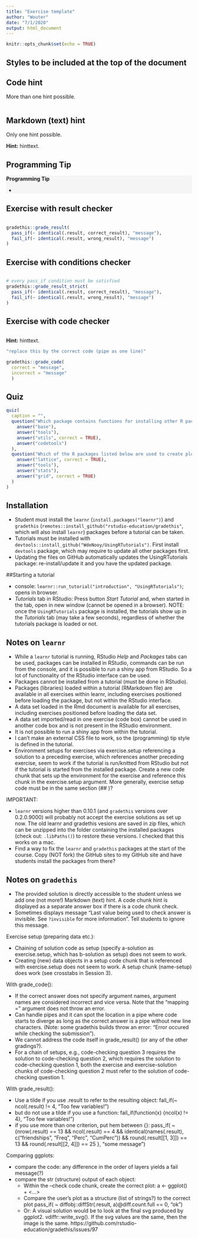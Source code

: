 ```yaml
---
title: "Exercise template"
author: "Wouter"
date: "7/1/2020"
output: html_document
---
```


```r
knitr::opts_chunk$set(echo = TRUE)
```

## Styles to be included at the top of the document
<!-- Define programming tip style -->
<style>
.tip {
  background-color: #f5f5f5;
}
</style>

<!-- Define question style -->
<style>
.question {
  color: #5A9DDB;
}
</style>


## Code hint

More than one hint possible.

```r

```

## Markdown (text) hint

Only one hint possible.

<div id="exerciselabel-hint">
__Hint:__ hinttext.
</div>

## Programming Tip

<div class="tip" >
__Programming Tip__

- 
</div>

## Exercise with result checker

<div class="question" >
</div>

```r

```

```r
gradethis::grade_result(
  pass_if(~ identical(.result, correct_result), "message"),
  fail_if(~ identical(.result, wrong_result), "message")
)
```

## Exercise with conditions checker

<div class="question" >
</div>

```r

```

```r
# every pass_if condition must be satisfied
gradethis::grade_result_strict(
  pass_if(~ identical(.result, correct_result), "message"),
  fail_if(~ identical(.result, wrong_result), "message")
)
```

## Exercise with code checker

<div class="question">
</div>

```r

```

<!-- To hide the solution, use a textual hint. -->
<div id="exerciselabel-hint">
__Hint:__ hinttext.
</div>

```r
"replace this by the correct code (pipe as one line)"
```

```r
gradethis::grade_code(
  correct = "message", 
  incorrect = "message"
  )
```

## Quiz

```r
quiz(
  caption = "",
  question("Which package contains functions for installing other R packages?",
    answer("base"),
    answer("tools"),
    answer("utils", correct = TRUE),
    answer("codetools")
  ),
  question("Which of the R packages listed below are used to create plots?",
    answer("lattice", correct = TRUE),
    answer("tools"),
    answer("stats"),
    answer("grid", correct = TRUE)
  )
)
```

## Installation

- Student must install the `learnr` (`install.packages("learnr")`) and `gradethis` (`remotes::install_github("rstudio-education/gradethis"`, which will also install `learnr`) packages before a tutorial can be taken.
- Tutorials must be installed with `devtools::install_github("WdeNooy/UsingRTutorials")`. First install `devtools` package, which may require to update all other packages first.
- Updating the files on GitHub automatically updates the UsingRTutorials package: re-install/update it and you have the updated package.

##Starting a tutorial

- console: `learnr::run_tutorial("introduction", "UsingRTutorials")`; opens in browser.
- _Tutorials_ tab in RStudio: Press button _Start Tutorial_ and, when started in the tab, open in new window (cannot be opened in a browser). NOTE: once the `UsingRTutorials` package is installed, the tutorials show up in the _Tutorials_ tab (may take a few seconds), regardless of whether the tutorials package is loaded or not.

## Notes on `learnr`

- While a `learnr` tutorial is running, RStudio _Help_ and _Packages_ tabs can be used, packages can be installed in RStudio, commands can be run from the console, and it is possible to run a shiny app from RStudio. So a lot of functionality of the RStudio interface can be used. 
-	Packages cannot be installed from a tutorial (must be done in RStudio). 
-	Packages (libraries) loaded within a tutorial (RMarkdown file) are available in all exercises within learnr, including exercises positioned before loading the package, but not within the RStudio interface. 
-	A data set loaded in the Rmd document is available for all exercises, including exercises positioned before loading the data set.
-	A data set imported/read in one exercise (code box) cannot be used in another code box and is not present in the RStudio environment.
- It is not possible to run a shiny app from within the tutorial.
-	I can’t make an external CSS file to work, so the (programming) tip style is defined in the tutorial.
- Environment setups for exercises via exercise.setup referencing a solution to a preceding exercise, which references another preceding exercise, seem to work if the tutorial is run/knitted from RStudio but not if the tutorial is started from the installed package. Create a new code chunk that sets up the environment for the exercise and reference this chunk in the exercise.setup argument. More generally, exercise setup code must be in the same section (## )? 

IMPORTANT:

- `learnr` versions higher than 0.10.1 (and `gradethis` versions over 0.2.0.9000) will probably not accept the exercise solutions as set up now. The old learnr and gradethis vesions are saved in zip files, which can be unzipped into the folder containing the installed packages (check out: `.libPaths()`) to restore these versions. I checked that this works on a mac.
- Find a way to fix the `learnr` and `gradethis` packages at the start of the course. Copy (NOT fork) the GitHub sites to my GitHub site and have students install the packages from there?

## Notes on `gradethis`

-	The provided solution is directly accessible to the student unless we add one (not more!) Markdown (text) hint. A code chunk hint is displayed as a separate answer box if there is a code chunk check.
-	Sometimes displays message “Last value being used to check answer is invisible. See `?invisible` for more information”. Tell students to ignore this message.

Exercise setup (preparing data etc.):

- Chaining of solution code as setup (specify a-solution as exercise.setup, which has b-solution as setup) does not seem to work.
- Creating (new) data objects in a setup code chunk that is referenced with exercise.setup does not seem to work. A setup chunk (name-setup) does work (see crosstabs in Session 3).

With grade_code(): 

-	If the correct answer does not specify argument names, argument names are considered incorrect and vice versa. Note that the “mapping =” argument does not throw an error.
- Can handle pipes and it can spot the location in a pipe where code starts to diverge as long as the correct answer is a pipe without new line characters. (Note: some gradethis builds throw an error: “Error occured while checking the submission”).
-	We cannot address the code itself in grade_result() (or any of the other gradings?).
- For a chain of setups, e.g., code-checking question 3 requires the solution to code-checking question 2, which requires the solution to code-checking question 1, both the exercise and exercise-solution chunks of code-checking question 2 must refer to the solution of code-checking question 1.
	  
With grade_result(): 

- Use a tilde if you use .result to refer to the resulting object:
    fail_if(~ ncol(.result) != 4, "Too few variables!”)
- but do not use a tilde if you use a function:
    fail_if(function(x) {ncol(x) != 4}, "Too few variables!”)
-	if you use more than one criterion, put hem between {}:
    pass_if( ~ {nrow(.result) == 13 && ncol(.result) == 4 && identical(names(.result), c("friendships", "Freq", "Perc", "CumPerc")) && round(.result[[1, 3]]) == 13  && round(.result[[2, 4]]) == 25 }, “some message”)

Comparing ggplots: 

- compare the code: any difference in the order of layers yields a fail message(?)
- compare the str (structure) output of each object:
    +	Within the –check code chunk, create the correct plot:
      a <- ggplot() + <…>
    +	Compare the user’s plot as a structure (list of strings?) to the correct plot
      pass_if( ~ diffobj::diffStr(.result, a)@diff.count.full == 0, "ok")
    +	Or: A visual solution would be to look at the final svg produced by ggplot2. vdiffr::write_svg(). If the svg values are the same, then the image is the same.  https://github.com/rstudio-education/gradethis/issues/97 
